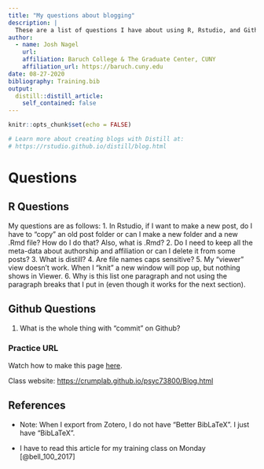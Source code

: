 ```yaml
---
title: "My questions about blogging"
description: |
  These are a list of questions I have about using R, Rstudio, and Github
author:
  - name: Josh Nagel 
    url: 
    affiliation: Baruch College & The Graduate Center, CUNY
    affiliation_url: https://baruch.cuny.edu
date: 08-27-2020
bibliography: Training.bib
output:
  distill::distill_article:
    self_contained: false
---
```


```r
knitr::opts_chunk$set(echo = FALSE)

# Learn more about creating blogs with Distill at:
# https://rstudio.github.io/distill/blog.html

```

# Questions

## R Questions
My questions are as follows: 
1. In Rstudio, if I want to make a new post, do I have to "copy" an old post folder or can I make a new folder and a new .Rmd file? How do I do that? Also, what is .Rmd? 
2. Do I need to keep all the meta-data about authorship and affiliation or can I delete it from some posts?
3. What is distill?
4. Are file names caps sensitive?
5. My "viewer" view doesn't work. When I "knit" a new window will pop up, but nothing shows in Viewer.
6. Why is this list one paragraph and not using the paragraph breaks that I put in (even though it works for the next section). 

## Github Questions
1. What is the whole thing with "commit" on Github? 

### Practice URL

Watch how to make this page [here](https://www.youtube.com/watch?v=q_Hai4Y9J_4).

Class website: <https://crumplab.github.io/psyc73800/Blog.html>

## References

- Note: When I export from Zotero, I do not have "Better BibLaTeX". I just have "BibLaTeX".

- I have to read this article for my training class on Monday [@bell_100_2017]
